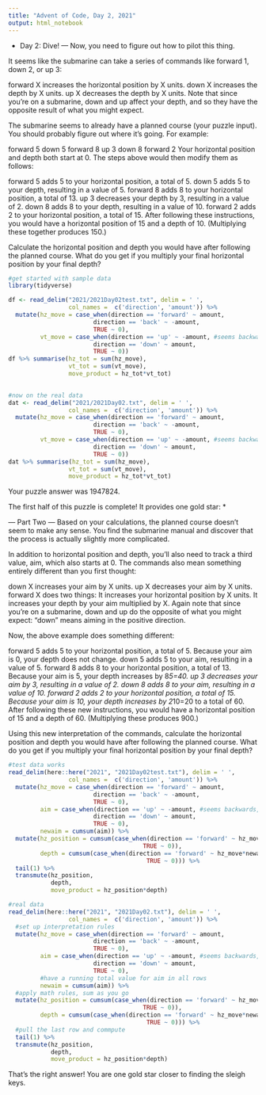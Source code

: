 ```yaml
---
title: "Advent of Code, Day 2, 2021"
output: html_notebook
---
```


- Day 2: Dive! ---
Now, you need to figure out how to pilot this thing.

It seems like the submarine can take a series of commands like forward 1, down 2, or up 3:

forward X increases the horizontal position by X units.
down X increases the depth by X units.
up X decreases the depth by X units.
Note that since you're on a submarine, down and up affect your depth, and so they have the opposite result of what you might expect.

The submarine seems to already have a planned course (your puzzle input). You should probably figure out where it's going. For example:

forward 5
down 5
forward 8
up 3
down 8
forward 2
Your horizontal position and depth both start at 0. The steps above would then modify them as follows:

forward 5 adds 5 to your horizontal position, a total of 5.
down 5 adds 5 to your depth, resulting in a value of 5.
forward 8 adds 8 to your horizontal position, a total of 13.
up 3 decreases your depth by 3, resulting in a value of 2.
down 8 adds 8 to your depth, resulting in a value of 10.
forward 2 adds 2 to your horizontal position, a total of 15.
After following these instructions, you would have a horizontal position of 15 and a depth of 10. (Multiplying these together produces 150.)

Calculate the horizontal position and depth you would have after following the planned course. What do you get if you multiply your final horizontal position by your final depth?

```r
#get started with sample data
library(tidyverse)

df <- read_delim("2021/2021Day02test.txt", delim = ' ', 
                 col_names =  c('direction', 'amount')) %>%
  mutate(hz_move = case_when(direction == 'forward' ~ amount,
                        direction == 'back' ~ -amount,
                        TRUE ~ 0),
         vt_move = case_when(direction == 'up' ~ -amount, #seems backwards, but follows rules
                        direction == 'down' ~ amount,
                        TRUE ~ 0))
df %>% summarise(hz_tot = sum(hz_move), 
                 vt_tot = sum(vt_move),
                 move_product = hz_tot*vt_tot)
  

```
```r
#now on the real data
dat <- read_delim("2021/2021Day02.txt", delim = ' ', 
                 col_names =  c('direction', 'amount')) %>%
  mutate(hz_move = case_when(direction == 'forward' ~ amount,
                        direction == 'back' ~ -amount,
                        TRUE ~ 0),
         vt_move = case_when(direction == 'up' ~ -amount, #seems backwards, but follows rules
                        direction == 'down' ~ amount,
                        TRUE ~ 0))
dat %>% summarise(hz_tot = sum(hz_move), 
                 vt_tot = sum(vt_move),
                 move_product = hz_tot*vt_tot)
```
Your puzzle answer was 1947824.

The first half of this puzzle is complete! It provides one gold star: *

--- Part Two ---
Based on your calculations, the planned course doesn't seem to make any sense. You find the submarine manual and discover that the process is actually slightly more complicated.

In addition to horizontal position and depth, you'll also need to track a third value, aim, which also starts at 0. The commands also mean something entirely different than you first thought:

down X increases your aim by X units.
up X decreases your aim by X units.
forward X does two things:
It increases your horizontal position by X units.
It increases your depth by your aim multiplied by X.
Again note that since you're on a submarine, down and up do the opposite of what you might expect: "down" means aiming in the positive direction.

Now, the above example does something different:

forward 5 adds 5 to your horizontal position, a total of 5. Because your aim is 0, your depth does not change.
down 5 adds 5 to your aim, resulting in a value of 5.
forward 8 adds 8 to your horizontal position, a total of 13. Because your aim is 5, your depth increases by 8*5=40.
up 3 decreases your aim by 3, resulting in a value of 2.
down 8 adds 8 to your aim, resulting in a value of 10.
forward 2 adds 2 to your horizontal position, a total of 15. Because your aim is 10, your depth increases by 2*10=20 to a total of 60.
After following these new instructions, you would have a horizontal position of 15 and a depth of 60. (Multiplying these produces 900.)

Using this new interpretation of the commands, calculate the horizontal position and depth you would have after following the planned course. What do you get if you multiply your final horizontal position by your final depth?

```r
#test data works
read_delim(here::here("2021", "2021Day02test.txt"), delim = ' ', 
                 col_names =  c('direction', 'amount')) %>%
  mutate(hz_move = case_when(direction == 'forward' ~ amount,
                        direction == 'back' ~ -amount,
                        TRUE ~ 0),
         aim = case_when(direction == 'up' ~ -amount, #seems backwards, but follows rules
                        direction == 'down' ~ amount,
                        TRUE ~ 0),
         newaim = cumsum(aim)) %>%
  mutate(hz_position = cumsum(case_when(direction == 'forward' ~ hz_move,
                                      TRUE ~ 0)),
         depth = cumsum(case_when(direction == 'forward' ~ hz_move*newaim,
                                       TRUE ~ 0))) %>%
  tail(1) %>%
  transmute(hz_position, 
            depth, 
            move_product = hz_position*depth)

#real data
read_delim(here::here("2021", "2021Day02.txt"), delim = ' ', 
                 col_names =  c('direction', 'amount')) %>%
  #set up interpretation rules
  mutate(hz_move = case_when(direction == 'forward' ~ amount,
                        direction == 'back' ~ -amount,
                        TRUE ~ 0),
         aim = case_when(direction == 'up' ~ -amount, #seems backwards, but follows rules
                        direction == 'down' ~ amount,
                        TRUE ~ 0),
         #have a running total value for aim in all rows
         newaim = cumsum(aim)) %>%
  #apply math rules, sum as you go 
  mutate(hz_position = cumsum(case_when(direction == 'forward' ~ hz_move,
                                      TRUE ~ 0)),
         depth = cumsum(case_when(direction == 'forward' ~ hz_move*newaim,
                                       TRUE ~ 0))) %>%
  #pull the last row and commpute
  tail(1) %>%
  transmute(hz_position, 
            depth, 
            move_product = hz_position*depth)
```

That's the right answer! You are one gold star closer to finding the sleigh keys.